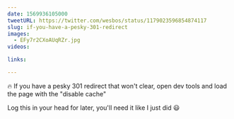 ```yaml
---
date: 1569936105000
tweetURL: https://twitter.com/wesbos/status/1179023596854874117
slug: if-you-have-a-pesky-301-redirect
images:
  - EFy7r2CXoAUqRZr.jpg
videos:

links:

---
```

🔥 If you have a pesky 301 redirect that won't clear, open dev tools and load the page with the "disable cache"

Log this in your head for later, you'll need it like I just did 😃
